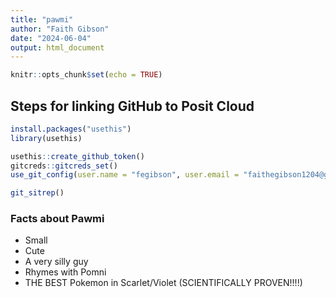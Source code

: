 ```yaml
---
title: "pawmi"
author: "Faith Gibson"
date: "2024-06-04"
output: html_document
---
```


```r
knitr::opts_chunk$set(echo = TRUE)
```

## Steps for linking GitHub to Posit Cloud

```r
install.packages("usethis")
library(usethis)
```

```r
usethis::create_github_token()
gitcreds::gitcreds_set()
use_git_config(user.name = "fegibson", user.email = "faithegibson1204@gmail.com")
```

```r
git_sitrep()
```

### Facts about Pawmi
* Small
* Cute
* A very silly guy
* Rhymes with Pomni
* THE BEST Pokemon in Scarlet/Violet (SCIENTIFICALLY PROVEN!!!!)